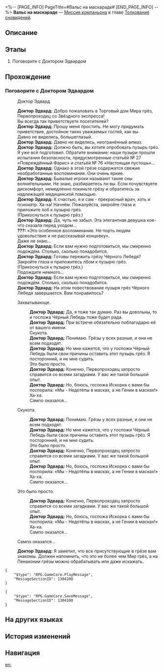 <%-- [PAGE_INFO]
PageTitle=#Вальс на маскараде#
[END_PAGE_INFO] --%>
{{Дополнить|Диалоги.}}
{{Миссия Инфобокс
|id              = 2021803
|Название        = 
|Изображение     = Миссия Вальс на маскараде.png
|Тип             = Миссия компаньона
|Событие         = 
|Глава           = Толкование сновидений
|Условия         = Завершена [[Миссия компаньона]] «[[Вальс на маскараде]]»
|Персонажи       = Доктор Эдвард; Первопроходец
|СтартЛокация    = [[Пенакония]] — [[Золотой миг]]
|Мир             = Пенакония
|Предыдущая      = 
|Следующая       = 
|Награды         = Опыт Освоения*600; Звёздный нефрит*100; Путеводитель путешественника*6; Эссенция звёздного огня*3; Небесная интерлюдия*3; Challenge to the Reader*1 { text = Challenge to the Reader }; Кредиты*60 000
}}
'''Вальс на маскараде''' — [[Миссия компаньона]] в главе [[Толкование сновидений]].

==Описание==
{{Описание|<!--официальное описание из Перекрёстка судеб-->}}

==Этапы==
# Поговорите с Доктором Эдвардом

==Прохождение==
{{Дополнить}}

===Поговорите с Доктором Эдвардом===
{{Описание миссии|тип=Миссия компаньона|локация=Золотой миг|Вот удивительный сон и подошёл к концу. Доктор Эдвард желает узнать, что вы думаете. Поговорите с ним. И да, помните, что Чёрный Лебедь сказала вам в начале: «Это особенное воспоминание. Не порть людям удовольствие и не рассказывай концовку».}}
{{Диалог Начало}}

:{{Диалог|Разговор}} Доктор Эдвард
:'''Доктор Эдвард:''' Добро пожаловать в Торговый дом Мира грёз, Первопроходец со Звёздного экспресса!
:Вы всегда так приветствуете посетителей?
:'''Доктор Эдвард:''' Прошу меня простить. Не могу придумать приветствие, достойное таких уважаемых гостей, как вы.
:Давно не виделись, большеглазый.
:'''Доктор Эдвард:''' Давно не виделись, неогранённый алмаз.
:'''Доктор Эдвард:''' Должно быть, вы хотите опробовать пузырь грёз. Я уже всё подготовил. Обратите внимание: наши пузыри прошли испытания безопасности, предусмотренные статьёй №&nbsp;27 «Повреждённый Фарис» и статьёй №&nbsp;76 «Настоящая пустошь»...
:'''Доктор Эдвард:''' Однако в этой грёзе содержатся свежие необработанные воспоминания. Они очень яркие.
:'''Доктор Эдвард:''' Бывалые игроки называют такие сны волнительными. Не знаю, разбираетесь ли вы. Если почувствуете дискомфорт, немедленно покиньте грёзу и обратитесь за надлежащей медицинской помощью.
:'''Доктор Эдвард:''' К счастью, я и сам - прекрасный врач, хоть и психиатр. Ха-ха! Начнём. Пожалуйста, закройте глаза и приложите лоб к пузырю грёз.
:(Прикоснуться к пузырю грёз.)
:'''Доктор Эдвард:''' Да, чуть не забыл. Эта элегантная девушка кое-что сказала перед уходом...
:'''???:''' «Это особенное воспоминание. Не порть людям удовольствие и не рассказывай концовку».
:Даже не знаю...
:'''Доктор Эдвард:''' Если вам нужно подготовиться, мы смиренно подождём. Столько, сколько понадобится.
:'''Доктор Эдвард:''' Готовы пережить грёзу Чёрного Лебедя? Закройте глаза и приложитесь лбом к пузырю грёз.
:(Прикоснуться к пузырю грёз.)
:Подождите немного...
:'''Доктор Эдвард:''' Если вам нужно подготовиться, мы смиренно подождём. Столько, сколько понадобится.
:'''Доктор Эдвард:''' На этом повествование пузыря грёз Чёрного Лебедя завершается. Вам понравилось?
:{{Диалог|Стрелка}} Захватывающе.
::'''Доктор Эдвард:''' Да, я тоже так думаю. Раз вы довольны, то и госпожа Чёрный Лебедь тоже будет рада.
::'''Доктор Эдвард:''' При встрече обязательно поблагодарю её от вашего имени.
::Скукота.
::'''Доктор Эдвард:''' Понимаю. Грёзы у всех разные, и они не всем подходят.
::'''Доктор Эдвард:''' Но мне кажется, что у госпожи Чёрный Лебедь были свои причины оставить этот пузырь грёз. Я посторонний, и не мне судить.
::Это было просто.
::'''Доктор Эдвард:''' Конечно, Первопроходец запросто справится со всеми загадками. У вас же такой большой опыт.
::'''Доктор Эдвард:''' Но, боюсь, госпожа Искорка с вами бы поспорила: «Мы - Недотёпы в масках, а не Гении в масках!» Ха-ха.
::Сампо оказался...
:{{Диалог|Стрелка}} Скукота.
::'''Доктор Эдвард:''' Понимаю. Грёзы у всех разные, и они не всем подходят.
::'''Доктор Эдвард:''' Но мне кажется, что у госпожи Чёрный Лебедь были свои причины оставить этот пузырь грёз. Я посторонний, и не мне судить.
::Это было просто.
::'''Доктор Эдвард:''' Конечно, Первопроходец запросто справится со всеми загадками. У вас же такой большой опыт.
::'''Доктор Эдвард:''' Но, боюсь, госпожа Искорка с вами бы поспорила: «Мы - Недотёпы в масках, а не Гении в масках!» Ха-ха.
::Сампо оказался...
:{{Диалог|Стрелка}} Это было просто.
::'''Доктор Эдвард:''' Конечно, Первопроходец запросто справится со всеми загадками. У вас же такой большой опыт.
::'''Доктор Эдвард:''' Но, боюсь, госпожа Искорка с вами бы поспорила: «Мы - Недотёпы в масках, а не Гении в масках!» Ха-ха.
::Сампо оказался...
:{{Диалог|Стрелка}} Сампо оказался...
:'''Доктор Эдвард:''' Я заметил, что все присутствующие в грёзе вам знакомы. Должен напомнить, что это не более чем Мир грёз, а на Пенаконии грёзы можно обрабатывать или даже искажать.
:{{tx}}
<pre>{
	"$type": "RPG.GameCore.PlayMessage",
	"MessageSectionID": 1304100
}</pre>
<pre>{
	"$type": "RPG.GameCore.SaveMessage",
	"MessageSectionID": 1304100
}</pre>
:{{tx}}
{{Диалог Конец}}

==На других языках==
{{На других языках
|en   = Masquerade Duet
|zhs  = 假面双人舞
|zht  = 假面雙人舞
|ja   = 仮面幻想曲
|ko   = 가면의 듀엣
|es   = Dueto enmascarado
|fr   = Mascarade à deux
|ru   = Вальс на маскараде
|th   = คู่เต้นรำสวมหน้ากาก
|vi   = Vũ Điệu Mặt Nạ Đôi
|de   = Maskerade im Duett
|id   = Tarian Topeng Duet
|pt   = Dueto Mascarado
}}

==История изменений==
{{История изменений|3.5}}

==Навигация==
{{Миссия компаньона Навбокс|Глава }}

[[en:]]
